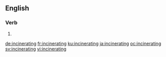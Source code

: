 ==English==

===Verb===
{{head|en|present participle}}

# {{present participle of|incinerate|lang=en|nocat=1}}

[[de:incinerating]]
[[fr:incinerating]]
[[ku:incinerating]]
[[ja:incinerating]]
[[oc:incinerating]]
[[sv:incinerating]]
[[vi:incinerating]]